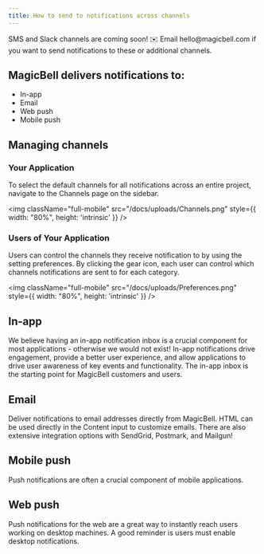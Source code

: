 ```yaml
---
title: How to send to notifications across channels
---
```


<Note>
  SMS and Slack channels are coming soon! ✉️ Email hello@magicbell.com if you want to send notifications to these or additional channels.
</Note>

## MagicBell delivers notifications to:
- In-app
- Email
- Web push
- Mobile push

## Managing channels

### Your Application

To select the default channels for all notifications across an entire project, navigate to the Channels page on the sidebar. 

<img className="full-mobile" src="/docs/uploads/Channels.png" style={{ width: "80%", height: 'intrinsic' }} />

### Users of Your Application

Users can control the channels they receive notification to by using the setting preferences. By clicking the gear icon, each user can control which channels notifications are sent to for each category.

<img className="full-mobile" src="/docs/uploads/Preferences.png" style={{ width: "80%", height: 'intrinsic' }} />

## In-app
We believe having an in-app notification inbox is a crucial component for most applications - otherwise we would not exist! In-app notifications drive engagement, provide a better user experience, and allow applications to drive user awareness of key events and functionality. The in-app inbox is the starting point for MagicBell customers and users.

## Email
Deliver notifications to email addresses directly from MagicBell. HTML can be used directly in the Content input to customize emails. There are also extensive integration options with SendGrid, Postmark, and Mailgun!

## Mobile push
Push notifications are often a crucial component of mobile applications.  

## Web push
Push notifications for the web are a great way to instantly reach users working on desktop machines. A good reminder is users must enable desktop notifications.
